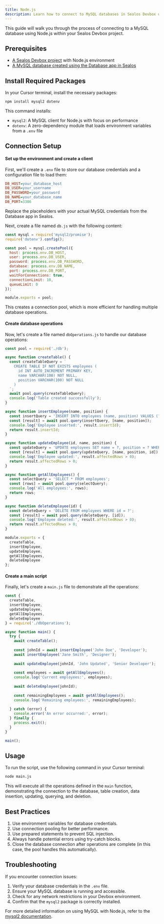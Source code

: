 ```yaml
---
title: Node.js
description: Learn how to connect to MySQL databases in Sealos Devbox using Node.js
---
```


This guide will walk you through the process of connecting to a MySQL database using Node.js within your Sealos Devbox project.

## Prerequisites

- [A Sealos Devbox project](/docs/guides/fundamentals/create-a-project) with Node.js environment
- [A MySQL database created using the Database app in Sealos](./)

## Install Required Packages

In your Cursor terminal, install the necessary packages:

```bash
npm install mysql2 dotenv
```

This command installs:
- `mysql2`: A MySQL client for Node.js with focus on performance
- `dotenv`: A zero-dependency module that loads environment variables from a `.env` file

## Connection Setup

<div className='steps [&_h4]:step'>

#### Set up the environment and create a client

First, we'll create a `.env` file to store our database credentials and a configuration file to load them:

```ini title=".env"
DB_HOST=your_database_host
DB_USER=your_username
DB_PASSWORD=your_password
DB_NAME=your_database_name
DB_PORT=3306
```

Replace the placeholders with your actual MySQL credentials from the Database app in Sealos.

Next, create a file named `db.js` with the following content:

```javascript title="db.js"
const mysql = require('mysql2/promise');
require('dotenv').config();

const pool = mysql.createPool({
  host: process.env.DB_HOST,
  user: process.env.DB_USER,
  password: process.env.DB_PASSWORD,
  database: process.env.DB_NAME,
  port: process.env.DB_PORT,
  waitForConnections: true,
  connectionLimit: 10,
  queueLimit: 0
});

module.exports = pool;
```

This creates a connection pool, which is more efficient for handling multiple database operations.

#### Create database operations

Now, let's create a file named `dbOperations.js` to handle our database operations:

```javascript title="dbOperations.js"
const pool = require('./db');

async function createTable() {
  const createTableQuery = `
    CREATE TABLE IF NOT EXISTS employees (
      id INT AUTO_INCREMENT PRIMARY KEY,
      name VARCHAR(100) NOT NULL,
      position VARCHAR(100) NOT NULL
    )
  `;
  await pool.query(createTableQuery);
  console.log('Table created successfully');
}

async function insertEmployee(name, position) {
  const insertQuery = 'INSERT INTO employees (name, position) VALUES (?, ?)';
  const [result] = await pool.query(insertQuery, [name, position]);
  console.log('Employee inserted:', result.insertId);
  return result.insertId;
}

async function updateEmployee(id, name, position) {
  const updateQuery = 'UPDATE employees SET name = ?, position = ? WHERE id = ?';
  const [result] = await pool.query(updateQuery, [name, position, id]);
  console.log('Employee updated:', result.affectedRows > 0);
  return result.affectedRows > 0;
}

async function getAllEmployees() {
  const selectQuery = 'SELECT * FROM employees';
  const [rows] = await pool.query(selectQuery);
  console.log('All employees:', rows);
  return rows;
}

async function deleteEmployee(id) {
  const deleteQuery = 'DELETE FROM employees WHERE id = ?';
  const [result] = await pool.query(deleteQuery, [id]);
  console.log('Employee deleted:', result.affectedRows > 0);
  return result.affectedRows > 0;
}

module.exports = {
  createTable,
  insertEmployee,
  updateEmployee,
  getAllEmployees,
  deleteEmployee
};
```

#### Create a main script

Finally, let's create a `main.js` file to demonstrate all the operations:

```javascript title="main.js"
const {
  createTable,
  insertEmployee,
  updateEmployee,
  getAllEmployees,
  deleteEmployee
} = require('./dbOperations');

async function main() {
  try {
    await createTable();
    
    const johnId = await insertEmployee('John Doe', 'Developer');
    await insertEmployee('Jane Smith', 'Designer');
    
    await updateEmployee(johnId, 'John Updated', 'Senior Developer');
    
    const employees = await getAllEmployees();
    console.log('Current employees:', employees);
    
    await deleteEmployee(johnId);
    
    const remainingEmployees = await getAllEmployees();
    console.log('Remaining employees:', remainingEmployees);
    
  } catch (error) {
    console.error('An error occurred:', error);
  } finally {
    process.exit();
  }
}

main();
```

</div>

## Usage

To run the script, use the following command in your Cursor terminal:

```bash
node main.js
```

This will execute all the operations defined in the `main` function, demonstrating the connection to the database, table creation, data insertion, updating, querying, and deletion.

## Best Practices

1. Use environment variables for database credentials.
2. Use connection pooling for better performance.
3. Use prepared statements to prevent SQL injection.
4. Always handle potential errors using try-catch blocks.
5. Close the database connection after operations are complete (in this case, the pool handles this automatically).

## Troubleshooting

If you encounter connection issues:

1. Verify your database credentials in the `.env` file.
2. Ensure your MySQL database is running and accessible.
3. Check for any network restrictions in your Devbox environment.
4. Confirm that the `mysql2` package is correctly installed.

For more detailed information on using MySQL with Node.js, refer to the [mysql2 documentation](https://github.com/sidorares/node-mysql2#readme).